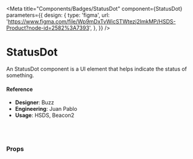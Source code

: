 
<Meta
  title="Components/Badges/StatusDot"
  component={StatusDot}
  parameters={{
    design: {
      type: 'figma',
      url:
        'https://www.figma.com/file/Wp9mDxTvWicSTWtezj2ImkMP/HSDS-Product?node-id=2582%3A7393',
    },
  }}
/>

# StatusDot

An StatusDot component is a UI element that helps indicate the status of something.

<Canvas>
  <Story name="default">
    <StatusDot
      status={select(
        'Status',
        {
          online: 'online',
          offline: 'offline',
          busy: 'busy',
          new: 'new',
          active: 'active',
          inactive: 'inactive',
        },
        'online'
      )}
      size={select('Size', { md: 'md', sm: 'sm' }, 'md')}
      inline
      outerBorderWidth={number('outerBorderWidth', 0)}
      outerBorderColor={color('outerBorderColor', '')}
    />
  </Story>
</Canvas>

#### Reference

- **Designer**: Buzz
- **Engineering**: Juan Pablo
- **Usage**: HSDS, Beacon2

<br />
<br />

### Props

<ArgsTable of={StatusDot} />
